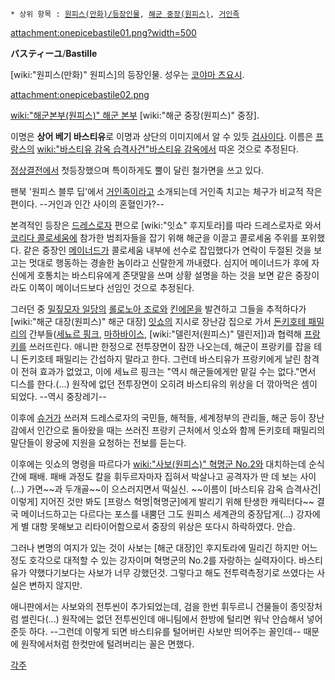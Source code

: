  * 상위 항목 : [[원피스(만화)/등장인물]], [[해군 중장(원피스)]], [[거인족]]

attachment:onepicebastile01.png?width=500

'''バスティーユ'''/'''Bastille'''

[wiki:"원피스(만화)" 원피스]의 등장인물. 성우는 [[코야마 츠요시]].

attachment:onepicebastile02.png

[[wiki:"해군본부(원피스)" 해군 본부]] [wiki:"해군 중장(원피스)" 중장].

이명은 '''상어 베기 바스티유'''로 이명과 상단의 이미지에서 알 수 있듯 [[검사]]이다. 이름은 [[프랑스]]의 [[wiki:"바스티유 감옥 습격사건"바스티유 감옥]]에서 따온 것으로 추정된다.

[[정상결전]]에서 첫등장했으며 특이하게도 뿔이 달린 철가면을 쓰고 있다.

팬북 '원피스 블루 딥'에서 [[거인족]]이라고 소개되는데 거인족 치고는 체구가 비교적 작은 편이다. --거인과 인간 사이의 혼혈인가?--

본격적인 등장은 [[드레스로자]] 편으로 [wiki:"잇쇼" 후지토라]를 따라 드레스로자로 와서 [[코리다 콜로세움]]에 참가한 범죄자들을 잡기 위해 해군을 이끌고 콜로세움 주위를 포위했다. 같은 중장인 [[메이너드]]가 콜로세움 내부에 선수로 잡입했다가 연락이 두절된 것을 보고는 멋대로 행동하는 경솔한 놈이라고 신랄한게 까내렸다. 심지어 메이너드가 후에 자신에게 호통치는 바스티유에게 존댓말을 쓰며 상황 설명을 하는 것을 보면 같은 중장이라도 이쪽이 메이너드보다 선임인 것으로 추정된다.

그러던 중 [[밀짚모자 일당]]의 [[롤로노아 조로]]와 [[킨에몬]]을 발견하고 그들을 추적하다가 [wiki:"해군 대장(원피스)" 해군 대장] [[잇쇼]]의 지시로 장난감 집으로 가서 [[돈키호테 패밀리]]의 간부들([[세뇨르 핑크]], [[마하바이스]], [wiki:"델린저(원피스)" 델린저])과 협력해 [[프랑키]]를 쓰러뜨린다. 애니판 한정으로 전투장면이 잠깐 나오는데, 해군이 프랑키를 잡을 테니 돈키호테 패밀리는 간섭하지 말라고 한다. 그런데 바스티유가 프랑키에게 날린 참격이 전혀 효과가 없었고, 이에 세뇨르 핑크는 "역시 해군들에게만 맡길 수는 없다."면서 디스를 한다.(...) 원작에 없던 전투장면이 오히려 바스티유의 위상을 더 깎아먹은 셈이 되었다. --역시 중장레기--

이후에 [[슈거]]가 쓰러져 드레스로자의 국민들, 해적들, 세계정부의 관리들, 해군 등이 장난감에서 인간으로 돌아왔을 때는 쓰러진 프랑키 근처에서 잇쇼와 함께 돈키호테 패밀리의 말단들이 왕궁에 지원을 요청하는 전보를 듣는다.

이후에는 잇쇼의 명령을 따르다가 [[wiki:"사보(원피스)" 혁명군 No.2]]와 대치하는데 순식간에 패배. 패배 과정도 칼을 휘두르자마자 집혀서 박살나고 공격자가 딴 데 보는 사이(...) 가면~~과 두개골~~이 으스러지면서 떡실신. ~~이름이 [바스티유 감옥 습격사건|이렇게] 지어진 것만 봐도 [프랑스 혁명|혁명군]에게 발리기 위해 탄생한 캐릭터다~~ 결국 메이너드하고는 다르다는 포스를 내뿜던 그도 원피스 세계관의 중장답게(...) 강자에게 별 대항 못해보고 리타이어함으로서 중장의 위상은 또다시 하락하였다. 안습.

그러나 변명의 여지가 있는 것이 사보는 [해군 대장]인 후지토라에 밀리긴 하지만 어느 정도 호각으로 대적할 수 있는 강자이며  혁명군의 No.2를 자랑하는 실력자이다. 바스티유가 약했다기보다는 사보가 너무 강했던것. 그렇다고 해도 전투력측정기로 쓰였다는 사실은 변하지 않지만.

애니판에서는 사보와의 전투씬이 추가되었는데, 검을 한번 휘두르니 건물들이 종잇장처럼 썰린다(...) 원작에는 없던 전투씬인데 애니팀에서 한방에 털리면 워낙 안습해서 넣어준듯 하다. --그런데 이렇게 되면 바스티유를 털어버린 사보만 띄어주는 꼴인데-- 때문에 원작에서처럼 한컷만에 털려버리는 꼴은 면했다.

[[각주]]
